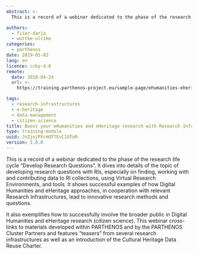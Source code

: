 ```yaml
---
abstract: >-
  This is a record of a webinar dedicated to the phase of the research life cycle “Develop Research Questions”. It dives into details of the topic of developing research questions with RIs, especially on finding, working with and contributing data to RI collections, using Virtual Research Environments, and tools.

authors:
  - fišer-darja
  - wuttke-ulrike
categories:
  - parthenos
date: 2019-05-02
lang: en
licence: ccby-4.0
remote:
  date: 2018-04-24
  url: >-
    https://training.parthenos-project.eu/sample-page/ehumanities-eheritage-webinar-series/webinar-boost-your-ehumanities-and-eheritage-research-with-research-infrastructures/

tags:
  - research-infrastructures
  - e-heritage
  - data-management
  - citizen-science
title: Boost your eHumanities and eHeritage research with Research Infrastructures
type: training-module
uuid: JnZjojPXrmQTTEvC1Ufo0
version: 1.0.0
---
```


This is a record of a webinar dedicated to the phase of the research life cycle “Develop Research Questions”. It dives into details of the topic of developing research questions with RIs, especially on finding, working with and contributing data to RI collections, using Virtual Research Environments, and tools. It shows successful examples of how Digital Humanities and eHeritage approaches, in cooperation with relevant Research Infrastructures, lead to innovative research methods and questions.

It also exemplifies how to successfully involve the broader public in Digital Humanities and eHeritage research (citizen science). This webinar cross-links to materials developed within PARTHENOS and by the PARTHENOS Cluster Partners and features “teasers” from several research infrastructures as well as an introduction of the Cultural Heritage Data Reuse Charter.

<CTA
  title="Interested in learning more?"
  subtitle="Check out Boost your eHumanities and eHeritage research with Research Infrastructures on PARTHENOS"
  url="https://training.parthenos-project.eu/sample-page/ehumanities-eheritage-webinar-series/webinar-boost-your-ehumanities-and-eheritage-research-with-research-infrastructures/"
/>
